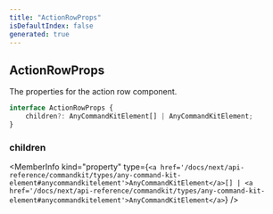 ```yaml
---
title: "ActionRowProps"
isDefaultIndex: false
generated: true
---
```



<!-- This file was generated from the CommandKit source. Do not modify. Instead, re-run the "docgen" script -->


## ActionRowProps

<GenerationInfo sourceFile="packages/commandkit/src/components/v1/action-row/ActionRow.ts" sourceLine="7" packageName="commandkit" />

The properties for the action row component.

```ts title="Signature"
interface ActionRowProps {
    children?: AnyCommandKitElement[] | AnyCommandKitElement;
}
```

<div className="members-wrapper">

### children

<MemberInfo kind="property" type={`<a href='/docs/next/api-reference/commandkit/types/any-command-kit-element#anycommandkitelement'>AnyCommandKitElement</a>[] | <a href='/docs/next/api-reference/commandkit/types/any-command-kit-element#anycommandkitelement'>AnyCommandKitElement</a>`}   />




</div>
